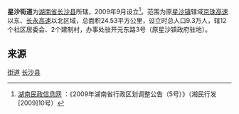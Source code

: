 {{中国乡级行政区
|景观照片文件名 = 
|景观照片描述 = 
|汉语拼音 = 
|其他语言 = 
|其他语言名称 = 
|旧称 = 
|地名出处 = 
|位置图文件名 = 
|位置图描述 = 
|自定义图片= 
|建置时间 = 
|政府驻地 = 
|毗邻 = 
|总面积 = 
|总人口 = 
|总人口年份 = 
|户籍人口 = 
|户籍人口年份 = 
|常住人口 = 
|常住人口年份 = 
|人口密度 = 
|GDP = 
|GDP年份 = 
|邮政编码 = 
|电话区号 = 731
|官方网站 = 
|网站名称 = 
|43/01/21/001/000}}
'''星沙街道'''为[[湖南省|湖南省]][[长沙县|长沙县]]所辖，2009年9月设立<ref>[http://hunan.mca.gov.cn/article/tzgg/200909/20090900037981.shtml 湖南民政信息网] {{webarchive|url=https://web.archive.org/web/20101220143151/http://hunan.mca.gov.cn/article/tzgg/200909/20090900037981.shtml |date=2010-12-20 }}：《2009年湖南省行政区划调整公告（5号）》（湘民行发[2009]10号）</ref>。范围为原[[星沙|星沙镇]]辖域[[京珠高速公路|京珠高速]]以东、[[长永高速公路|长永高速]]以北区域，总面积24.53平方公里，设立时总人口9.3万人，辖12个社区居委会、2个建制村，办事处驻开元东路3号（原星沙镇政府驻地）。

==来源==
{{Reflist}}
{{长沙县行政区划}}

[[Category:长沙县行政区划|街道]]
[[Category:长沙街道_(行政区划)|长沙县]]